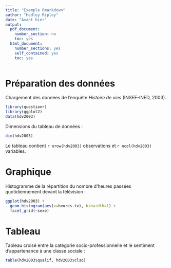 ```yaml
---
title: "Exemple Rmarkdown"
author: "Hadley Ripley"
date: "Avant hier"
output:
  pdf_document:
    number_section: no
    toc: yes
  html_document:
    number_sections: yes
    self_contained: yes
    toc: yes
---
```



# Préparation des données

Chargement des données de l'enquête *Histoire de vies* (INSEE-INED, 2003).

```r
library(questionr)
library(ggplot2)
data(hdv2003)
```

Dimensions du tableau de données :

```r
dim(hdv2003)
```

Le tableau contient `r nrow(hdv2003)` observations et `r ncol(hdv2003)` variables.


# Graphique

Histogramme de la répartition du nombre d'heures passées quotidiennement devant la télévision :

```r
ggplot(hdv2003) + 
  geom_histogram(aes(x=heures.tv), binwidth=1) + 
  facet_grid(~sexe)
```


# Tableau

Tableau croisé entre la catégorie socio-professionnelle et le sentiment d'appartenance à une classe sociale :

```r
table(hdv2003$qualif, hdv2003$clso)
```
